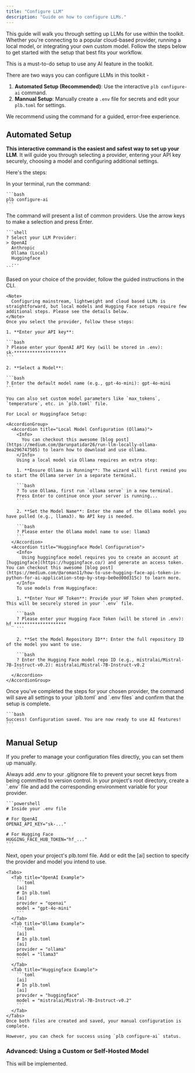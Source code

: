 ```yaml
---
title: "Configure LLM"
description: "Guide on how to configure LLMs."
---
```


This guide will walk you through setting up LLMs for use within the toolkit. Whether you're connecting to a popular cloud-based provider, running a local model, or integrating your own custom model. Follow the steps below to get started with the setup that best fits your workflow.

<Note>
  This is a must-to-do setup to use any AI feature in the toolkit.
</Note>

There are two ways you can configure LLMs in this toolkit -

1. **Automated Setup (Recommended)**: Use the interactive `plb configure-ai` command.
2. **Mannual Setup**: Manually create a `.env` file for secrets and edit your `plb.toml` for settings.

We recommend using the command for a guided, error-free experience.

## Automated Setup

**This interactive command is the easiest and safest way to set up your LLM**. It will guide you through selecting a provider, entering your API key securely, choosing a model and configuring additional settings.

Here's the steps:

<Steps>
  <Step title="Start the Configuration Panel">
    In your terminal, run the command:

    ```bash
    plb configure-ai
    ```
  </Step>
  <Step title="Choose Your Provider">
    The command will present a list of common providers. Use the arrow keys to make a selection and press Enter.

    ```shell
    ? Select your LLM Provider: 
    > OpenAI
      Anthropic
      Ollama (Local)
      Huggingface
      ...
    ```
  </Step>
  <Step title="Configure Your Settings">
    Based on your choice of the provider, follow the guided instructions in the CLI.

    <Note>
      Configuring mainstream, lightweight and cloud based LLMs is straightforward, but local models and Hugging Face setups require few additional steps. Please see the details below.
    </Note>
    Once you select the provider, follow these steps:

    1. **Enter your API key**:

    ```bash
    ? Please enter your OpenAI API Key (will be stored in .env): 
    sk-********************
    ```

    2. **Select a Model**:

    ```bash
    ? Enter the default model name (e.g., gpt-4o-mini): gpt-4o-mini
    ```

    You can also set custom model parameters like `max_tokens`, `temperature`, etc. in `plb.toml` file.

    For Local or Huggingface Setup:

    <AccordionGroup>
      <Accordion title="Local Model Configuration (Ollama)">
        <Info>
          You can checkout this awesome [blog post](https://medium.com/@arunpatidar26/run-llm-locally-ollama-8ea296747505) to learn how to download and use ollama.
        </Info>
        Using a local model via Ollama requires an extra step:

        1. **Ensure Ollama is Running**: The wizard will first remind you to start the Ollama server in a separate terminal.

        ```bash
        ? To use Ollama, first run `ollama serve` in a new terminal.
        Press Enter to continue once your server is running...
        ```

        2. **Set the Model Name**: Enter the name of the Ollama model you have pulled (e.g., llama3). No API key is needed.

        ```bash
        ? Please enter the Ollama model name to use: llama3
        ```
      </Accordion>
      <Accordion title="Huggingface Model Configuration">
        <Info>
          Using huggingface model requires you to create an account at [huggingface](https://huggingface.co/) and generate an access token. You can checkout this awesome [blog post](https://medium.com/@aroman11/how-to-use-hugging-face-api-token-in-python-for-ai-application-step-by-step-be0ed00d315c) to learn more.
        </Info>
        To use models from Huggingface:

        1. **Enter Your HF Token**: Provide your HF Token when prompted. This will be securely stored in your `.env` file.

        ```bash
        ? Please enter your Hugging Face Token (will be stored in .env): hf_********************
        ```

        2. **Set the Model Repository ID**: Enter the full repository ID of the model you want to use.

        ```bash
        ? Enter the Hugging Face model repo ID (e.g., mistralai/Mistral-7B-Instruct-v0.2): mistralai/Mistral-7B-Instruct-v0.2
        ```
      </Accordion>
    </AccordionGroup>
  </Step>
  <Step title="Configuration Complete!">
    Once you've completed the steps for your chosen provider, the command will save all settings to your `plb.toml` and `.env files` and confirm that the setup is complete.

    ```bash
    Success! Configuration saved. You are now ready to use AI features!
    ```
  </Step>
</Steps>

## Manual Setup

If you prefer to manage your configuration files directly, you can set them up manually.

<Warning>
  Always add .env to your .gitignore file to prevent your secret keys from being committed to version control.
</Warning>

<Steps>
  <Step title="Create the .env file for API Keys/Tokens">
    In your project's root directory, create a `.env` file and add the corresponding environment variable for your provider.

    ```powershell
    # Inside your .env file
    
    # For OpenAI
    OPENAI_API_KEY="sk-..."
    
    # For Hugging Face
    HUGGING_FACE_HUB_TOKEN="hf_..."
    ```
  </Step>
  <Step title="Edit the plb.toml file">
    Next, open your project's plb.toml file. Add or edit the [ai] section to specify the provider and model you intend to use.

    <Tabs>
      <Tab title="OpenAI Example">
        ```toml
        [ai]
        # In plb.toml
        [ai]
        provider = "openai"
        model = "gpt-4o-mini"    
        ```
      </Tab>
      <Tab title="Ollama Example">
        ```toml
        [ai]
        # In plb.toml
        [ai]
        provider = "ollama"
        model = "llama3"    
        ```
      </Tab>
      <Tab title="Huggingface Example">
        ```toml
        [ai]
        # In plb.toml
        [ai]
        provider = "huggingface"
        model = "mistralai/Mistral-7B-Instruct-v0.2"    
        ```
      </Tab>
    </Tabs>
    Once both files are created and saved, your manual configuration is complete.

    However, you can check for success using `plb configure-ai` status.
  </Step>
</Steps>

### Advanced: Using a Custom or Self-Hosted Model

This will be implemented.